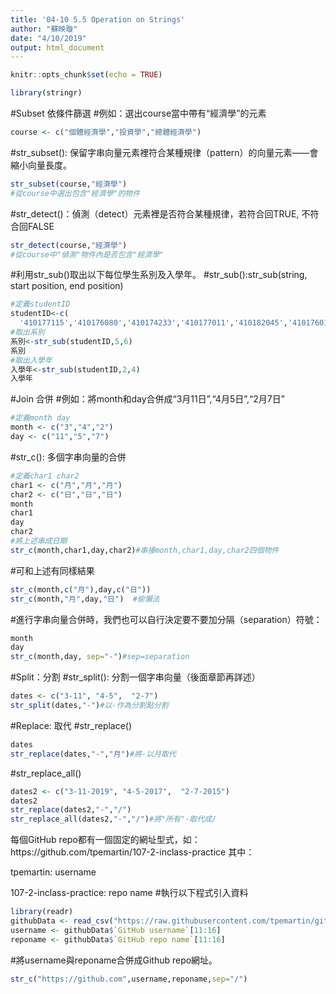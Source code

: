 ```yaml
---
title: '04-10 5.5 Operation on Strings'
author: "蘇映璇"
date: "4/10/2019"
output: html_document
---
```


```r
knitr::opts_chunk$set(echo = TRUE)
```

```r
library(stringr)
```
#Subset 依條件篩選
#例如：選出course當中帶有“經濟學”的元素
```r
course <- c("個體經濟學","投資學","總體經濟學")
```
#str_subset(): 保留字串向量元素裡符合某種規律（pattern）的向量元素——會縮小向量長度。
```r
str_subset(course,"經濟學")
#從course中選出包含"經濟學"的物件
```
#str_detect()：偵測（detect）元素裡是否符合某種規律，若符合回TRUE, 不符合回FALSE
```r
str_detect(course,"經濟學")
#從course中"偵測"物件內是否包含"經濟學"
```
#利用str_sub()取出以下每位學生系別及入學年。
#str_sub():str_sub(string, start position, end position)
```r
#定義studentID
studentID<-c(
  '410177115','410176080','410174233','410177011','410182045','410176014')
#取出系別
系別<-str_sub(studentID,5,6)
系別
#取出入學年
入學年<-str_sub(studentID,2,4)
入學年
```

#Join 合併
#例如：將month和day合併成“3月11日”,“4月5日”,“2月7日”
```r
#定義month day
month <- c("3","4","2")
day <- c("11","5","7")
```
#str_c(): 多個字串向量的合併
```r
#定義char1 char2
char1 <- c("月","月","月")
char2 <- c("日","日","日")
month
char1
day 
char2
#將上述串成日期
str_c(month,char1,day,char2)#串接month,char1,day,char2四個物件
```

#可和上述有同樣結果
```r
str_c(month,c("月"),day,c("日"))
str_c(month,"月",day,"日")  #偷懶法
```
#進行字串向量合併時，我們也可以自行決定要不要加分隔（separation）符號：
```r
month
day
str_c(month,day, sep="-")#sep=separation
```
#Split：分割
#str_split(): 分割一個字串向量（後面章節再詳述）

```r
dates <- c("3-11", "4-5",  "2-7")
str_split(dates,"-")#以-作為分割點分割
```
#Replace: 取代
#str_replace()
```r
dates
str_replace(dates,"-","月")#將-以月取代
```
#str_replace_all()
```r
dates2 <- c("3-11-2019", "4-5-2017",  "2-7-2015")
dates2
str_replace(dates2,"-","/")
str_replace_all(dates2,"-","/")#將"所有"-取代成/
```

每個GitHub repo都有一個固定的網址型式，如： https://github.com/tpemartin/107-2-inclass-practice 其中：

tpemartin: username

107-2-inclass-practice: repo name
#執行以下程式引入資料
```r
library(readr)
githubData <- read_csv("https://raw.githubusercontent.com/tpemartin/github-data/master/githubData.csv")
username <- githubData$`GitHub username`[11:16]
reponame <- githubData$`GitHub repo name`[11:16]
```
#將username與reponame合併成Github repo網址。
```r
str_c("https://github.com",username,reponame,sep="/")
```

